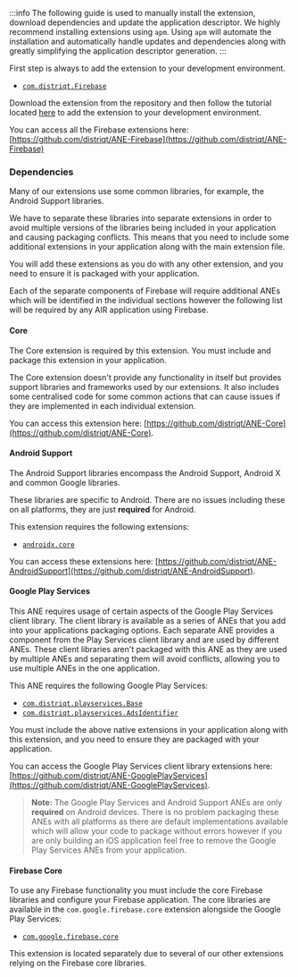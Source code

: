 
:::info
The following guide is used to manually install the extension, download dependencies and update the application descriptor. We highly recommend installing extensions using `apm`. Using `apm` will automate the installation and automatically handle updates and dependencies along with greatly simplifying the application descriptor generation.
:::


First step is always to add the extension to your development environment. 

- [`com.distriqt.Firebase`](https://github.com/distriqt/ANE-Firebase/raw/master/lib/com.distriqt.Firebase.ane)

Download the extension from the repository and then follow the tutorial located [here](/docs/tutorials/getting-started) to add the extension to your development environment.

You can access all the Firebase extensions here: [https://github.com/distriqt/ANE-Firebase](https://github.com/distriqt/ANE-Firebase)



### Dependencies

Many of our extensions use some common libraries, for example, the Android Support libraries.

We have to separate these libraries into separate extensions in order to avoid multiple versions of the libraries being included in your application and causing packaging conflicts. This means that you need to include some additional extensions in your application along with the main extension file.

You will add these extensions as you do with any other extension, and you need to ensure it is packaged with your application.

Each of the separate components of Firebase will require additional ANEs which will be identified in the individual sections however the following list will be required by any AIR application using Firebase.


#### Core 

The Core extension is required by this extension. You must include and package this extension in your application.

The Core extension doesn't provide any functionality in itself but provides support libraries and frameworks used by our extensions. It also includes some centralised code for some common actions that can cause issues if they are implemented in each individual extension.

You can access this extension here: [https://github.com/distriqt/ANE-Core](https://github.com/distriqt/ANE-Core).


#### Android Support

The Android Support libraries encompass the Android Support, Android X and common Google libraries. 

These libraries are specific to Android. There are no issues including these on all platforms, they are just **required** for Android.

This extension requires the following extensions:

- [`androidx.core`](https://github.com/distriqt/ANE-AndroidSupport/raw/master/lib/androidx.core.ane)

You can access these extensions here: [https://github.com/distriqt/ANE-AndroidSupport](https://github.com/distriqt/ANE-AndroidSupport).



#### Google Play Services

This ANE requires usage of certain aspects of the Google Play Services client library. 
The client library is available as a series of ANEs that you add into your applications packaging options. 
Each separate ANE provides a component from the Play Services client library and are used by different ANEs. 
These client libraries aren't packaged with this ANE as they are used by multiple ANEs and separating them 
will avoid conflicts, allowing you to use multiple ANEs in the one application.

This ANE requires the following Google Play Services:

- [`com.distriqt.playservices.Base`](https://github.com/distriqt/ANE-GooglePlayServices/raw/master/lib/com.distriqt.playservices.Base.ane)
- [`com.distriqt.playservices.AdsIdentifier`](https://github.com/distriqt/ANE-GooglePlayServices/raw/master/lib/com.distriqt.playservices.AdsIdentifier.ane)

You must include the above native extensions in your application along with this extension, 
and you need to ensure they are packaged with your application.

You can access the Google Play Services client library extensions here: [https://github.com/distriqt/ANE-GooglePlayServices](https://github.com/distriqt/ANE-GooglePlayServices).

>
> **Note:** The Google Play Services and Android Support ANEs are only **required** on Android devices. 
> There is no problem packaging these ANEs with all platforms as there are default implementations available which will allow your code to package without errors 
> however if you are only building an iOS application feel free to remove the Google Play Services ANEs from your application.
>


#### Firebase Core

To use any Firebase functionality you must include the core Firebase libraries and configure your Firebase application. The core libraries are available in the `com.google.firebase.core` extension alongside the Google Play Services:

- [`com.google.firebase.core`](https://github.com/distriqt/ANE-GooglePlayServices/raw/master/lib/com.google.firebase.core.ane)

This extension is located separately due to several of our other extensions relying on the Firebase core libraries.


